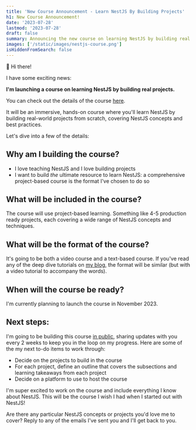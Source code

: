 ```yaml
---
title: 'New Course Announcement - Learn NestJS By Building Projects'
h1: New Course Announcement!
date: '2023-07-28'
lastmod: '2023-07-28'
draft: false
summary: Announcing the new course on learning NestJS by building real projects.
images: ['/static/images/nestjs-course.png']
isHiddenFromSearch: false
---
```


👋 Hi there!

I have some exciting news:

**I'm launching a course on learning NestJS by building real projects.**

You can check out the details of the course [here](/nestjs-course).

It will be an immersive, hands-on course where you'll learn NestJS by building real-world projects from scratch, covering NestJS concepts and best practices.

Let's dive into a few of the details:

## Why am I building the course?

- I love teaching NestJS and I love building projects
- I want to build _the_ ultimate resource to learn NestJS: a comprehensive project-based course is the format I've chosen to do so

## What will be included in the course?

The course will use project-based learning. Something like 4-5 production ready projects, each covering a wide range of NestJS concepts and techniques.

## What will be the format of the course?

It's going to be both a video course and a text-based course. If you've read any of the deep dive tutorials on [my blog](/), the format will be similar (but with a video tutorial to accompany the words).

## When will the course be ready?

I'm currently planning to launch the course in November 2023.

## Next steps:

I'm going to be building this course [in public](/nestjs-course/launch-updates), sharing updates with you every 2 weeks to keep you in the loop on my progress. Here are some of the my next to-do items to work through:

- Decide on the projects to build in the course
- For each project, define an outline that covers the subsections and learning takeaways from each project
- Decide on a platform to use to host the course

I'm super excited to work on the course and include everything I know about NestJS. This will be the course I wish I had when I started out with NestJS!

Are there any particular NestJS concepts or projects you'd love me to cover? Reply to any of the emails I've sent you and I'll get back to you.
